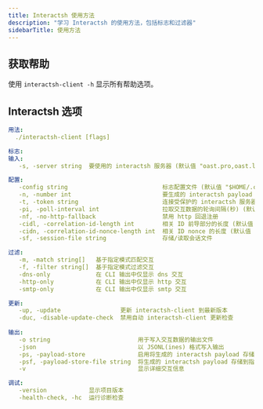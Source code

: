 ```yaml
---
title: Interactsh 使用方法
description: "学习 Interactsh 的使用方法，包括标志和过滤器"
sidebarTitle: 使用方法
---
```


## 获取帮助

使用 `interactsh-client -h` 显示所有帮助选项。

## Interactsh 选项

```yaml
用法:
  ./interactsh-client [flags]

标志:
输入:
   -s, -server string  要使用的 interactsh 服务器 (默认值 "oast.pro,oast.live,oast.site,oast.online,oast.fun,oast.me")

配置:
   -config string                           标志配置文件 (默认值 "$HOME/.config/interactsh-client/config.yaml")
   -n, -number int                          要生成的 interactsh payload 数量 (默认值 1)
   -t, -token string                        连接受保护的 interactsh 服务器的认证令牌
   -pi, -poll-interval int                  拉取交互数据的轮询间隔(秒) (默认值 5)
   -nf, -no-http-fallback                   禁用 http 回退注册
   -cidl, -correlation-id-length int        相关 ID 前导部分的长度 (默认值 20)
   -cidn, -correlation-id-nonce-length int  相关 ID nonce 的长度 (默认值 13)
   -sf, -session-file string                存储/读取会话文件

过滤:
   -m, -match string[]   基于指定模式匹配交互
   -f, -filter string[]  基于指定模式过滤交互
   -dns-only             在 CLI 输出中仅显示 dns 交互
   -http-only            在 CLI 输出中仅显示 http 交互
   -smtp-only            在 CLI 输出中仅显示 smtp 交互

更新:
   -up, -update                 更新 interactsh-client 到最新版本
   -duc, -disable-update-check  禁用自动 interactsh-client 更新检查
   
输出:
   -o string                         用于写入交互数据的输出文件
   -json                             以 JSONL(ines) 格式写入输出
   -ps, -payload-store               启用将生成的 interactsh payload 存储到文件
   -psf, -payload-store-file string  将生成的 interactsh payload 存储到指定文件 (默认值 "interactsh_payload.txt")
   -v                                显示详细交互信息

调试:
   -version            显示项目版本
   -health-check, -hc  运行诊断检查
```